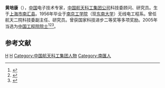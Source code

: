 {{Infobox person
| 姓名 = 黄培康
| 图像 = 
| 图像说明 = 
| 出生日期 = 1935年9月28日
| 出生地 = [[上海市|上海市]]
| 国籍 = {{PRC}}
| 籍贯 = 
| 别名 = 
| 知名于 = 
| 职业 = 电子技术专家
| 母校 = [[东南大学|东南大学]]
}}

'''黄培康'''（{{bd|1935年|9月28日||}}），[[中国|中国]]电子技术专家，[[中国航天科工集团公司|中国航天科工集团公司]]科技委顾问、研究员。生于[[上海市|上海市]][[南汇县|南汇县]]。1956年毕业于[[南京工学院|南京工学院]]（现[[东南大学|东南大学]]）无线电工程系。曾任航天二院科技委副主任、研究员。曾获国家科技进步二等奖等多项奖励。2005年当选为[[中国工程院|中国工程院]][[院士|院士]]<ref>{{cite web|url=http://www.cae.cn/cae/jsp/jump.jsp?oid=20111231115409046419136|title=黄培康|work=中国工程院院士信息|accessdate=2015-12-06}}</ref><ref>{{Cite book|title=中国工程院院士自述 第二卷|last=白玉良主编|first=|publisher=北京：高等教育出版社 |year=2008年12月|isbn=978-7-04-024207-2|location=|pages=685-696}}</ref><ref>{{Cite book|title=中国科技统计年鉴 2012|last=国家统计局科学技术编|first=|publisher=北京：中国统计出版社|year=2012年11月|isbn=978-7-5037-6721-0|location=|pages=23-24}}</ref>。

==参考文献==
{{reflist}}

{{中国工程院信息与电子工程学部院士}}

[[Category:中国工程院信息与电子工程学部院士|H]]
[[Category:东南大学校友|H]]
[[Category:中国航天科工集团人物|Category:中国航天科工集团人物]]
[[Category:南匯人|Category:南匯人]]